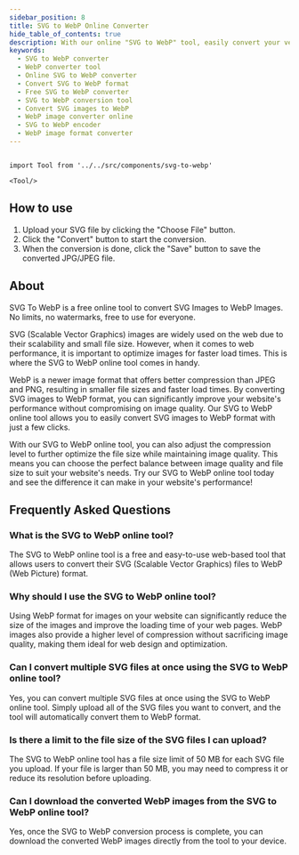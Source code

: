 ```yaml
---
sidebar_position: 8
title: SVG to WebP Online Converter
hide_table_of_contents: true
description: With our online "SVG to WebP" tool, easily convert your vector graphics to WebP format for improved website loading speed and user experience. No need to install any software, just upload your SVG file and let our tool do the rest. Start optimizing your website's images now for free!
keywords:
  - SVG to WebP converter
  - WebP converter tool
  - Online SVG to WebP converter
  - Convert SVG to WebP format
  - Free SVG to WebP converter
  - SVG to WebP conversion tool
  - Convert SVG images to WebP
  - WebP image converter online
  - SVG to WebP encoder
  - WebP image format converter
---
```


```mdx-code-block

import Tool from '../../src/components/svg-to-webp'

<Tool/>

```

<h2 style={{ color: "#17c964" }}>How to use</h2>

1. Upload your SVG file by clicking the "Choose File" button.
2. Click the "Convert" button to start the conversion.
3. When the conversion is done, click the "Save" button to save the converted JPG/JPEG file.

<h2 style={{ color: "#ff4ecd" }}>About</h2>

SVG To WebP is a free online tool to convert SVG Images to WebP Images. No limits, no watermarks, free to use for everyone.

SVG (Scalable Vector Graphics) images are widely used on the web due to their scalability and small file size. However, when it comes to web performance, it is important to optimize images for faster load times. This is where the SVG to WebP online tool comes in handy.

WebP is a newer image format that offers better compression than JPEG and PNG, resulting in smaller file sizes and faster load times. By converting SVG images to WebP format, you can significantly improve your website's performance without compromising on image quality. Our SVG to WebP online tool allows you to easily convert SVG images to WebP format with just a few clicks.

With our SVG to WebP online tool, you can also adjust the compression level to further optimize the file size while maintaining image quality. This means you can choose the perfect balance between image quality and file size to suit your website's needs. Try our SVG to WebP online tool today and see the difference it can make in your website's performance!

<h2 style={{ color: "#f5a524" }}>Frequently Asked Questions</h2>

### What is the SVG to WebP online tool?

The SVG to WebP online tool is a free and easy-to-use web-based tool that allows users to convert their SVG (Scalable Vector Graphics) files to WebP (Web Picture) format.

### Why should I use the SVG to WebP online tool?

Using WebP format for images on your website can significantly reduce the size of the images and improve the loading time of your web pages. WebP images also provide a higher level of compression without sacrificing image quality, making them ideal for web design and optimization.

### Can I convert multiple SVG files at once using the SVG to WebP online tool?

Yes, you can convert multiple SVG files at once using the SVG to WebP online tool. Simply upload all of the SVG files you want to convert, and the tool will automatically convert them to WebP format.

### Is there a limit to the file size of the SVG files I can upload?

The SVG to WebP online tool has a file size limit of 50 MB for each SVG file you upload. If your file is larger than 50 MB, you may need to compress it or reduce its resolution before uploading.

### Can I download the converted WebP images from the SVG to WebP online tool?

Yes, once the SVG to WebP conversion process is complete, you can download the converted WebP images directly from the tool to your device.
